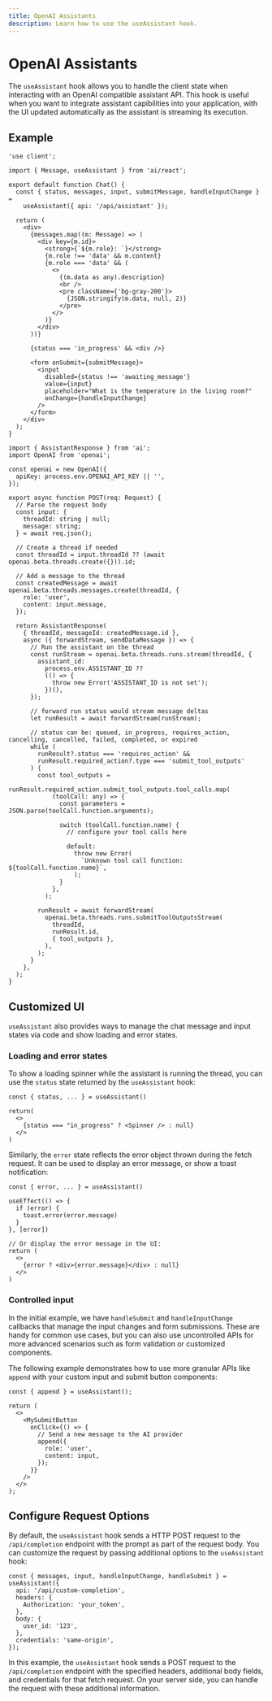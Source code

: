```yaml
---
title: OpenAI Assistants
description: Learn how to use the useAssistant hook.
---
```


# OpenAI Assistants

The `useAssistant` hook allows you to handle the client state when interacting with an OpenAI compatible assistant API. This hook is useful when you want to integrate assistant capibilities into your application, with the UI updated automatically as the assistant is streaming its execution.

## Example

```tsx filename='app/pages.tsx'
'use client';

import { Message, useAssistant } from 'ai/react';

export default function Chat() {
  const { status, messages, input, submitMessage, handleInputChange } =
    useAssistant({ api: '/api/assistant' });

  return (
    <div>
      {messages.map((m: Message) => (
        <div key={m.id}>
          <strong>{`${m.role}: `}</strong>
          {m.role !== 'data' && m.content}
          {m.role === 'data' && (
            <>
              {(m.data as any).description}
              <br />
              <pre className={'bg-gray-200'}>
                {JSON.stringify(m.data, null, 2)}
              </pre>
            </>
          )}
        </div>
      ))}

      {status === 'in_progress' && <div />}

      <form onSubmit={submitMessage}>
        <input
          disabled={status !== 'awaiting_message'}
          value={input}
          placeholder="What is the temperature in the living room?"
          onChange={handleInputChange}
        />
      </form>
    </div>
  );
}
```

```tsx filename='app/api/assistant/route.ts'
import { AssistantResponse } from 'ai';
import OpenAI from 'openai';

const openai = new OpenAI({
  apiKey: process.env.OPENAI_API_KEY || '',
});

export async function POST(req: Request) {
  // Parse the request body
  const input: {
    threadId: string | null;
    message: string;
  } = await req.json();

  // Create a thread if needed
  const threadId = input.threadId ?? (await openai.beta.threads.create({})).id;

  // Add a message to the thread
  const createdMessage = await openai.beta.threads.messages.create(threadId, {
    role: 'user',
    content: input.message,
  });

  return AssistantResponse(
    { threadId, messageId: createdMessage.id },
    async ({ forwardStream, sendDataMessage }) => {
      // Run the assistant on the thread
      const runStream = openai.beta.threads.runs.stream(threadId, {
        assistant_id:
          process.env.ASSISTANT_ID ??
          (() => {
            throw new Error('ASSISTANT_ID is not set');
          })(),
      });

      // forward run status would stream message deltas
      let runResult = await forwardStream(runStream);

      // status can be: queued, in_progress, requires_action, cancelling, cancelled, failed, completed, or expired
      while (
        runResult?.status === 'requires_action' &&
        runResult.required_action?.type === 'submit_tool_outputs'
      ) {
        const tool_outputs =
          runResult.required_action.submit_tool_outputs.tool_calls.map(
            (toolCall: any) => {
              const parameters = JSON.parse(toolCall.function.arguments);

              switch (toolCall.function.name) {
                // configure your tool calls here

                default:
                  throw new Error(
                    `Unknown tool call function: ${toolCall.function.name}`,
                  );
              }
            },
          );

        runResult = await forwardStream(
          openai.beta.threads.runs.submitToolOutputsStream(
            threadId,
            runResult.id,
            { tool_outputs },
          ),
        );
      }
    },
  );
}
```

## Customized UI

`useAssistant` also provides ways to manage the chat message and input states via code and show loading and error states.

### Loading and error states

To show a loading spinner while the assistant is running the thread, you can use the `status` state returned by the `useAssistant` hook:

```tsx
const { status, ... } = useAssistant()

return(
  <>
    {status === "in_progress" ? <Spinner /> : null}
  </>
)
```

Similarly, the `error` state reflects the error object thrown during the fetch request. It can be used to display an error message, or show a toast notification:

```tsx
const { error, ... } = useAssistant()

useEffect(() => {
  if (error) {
    toast.error(error.message)
  }
}, [error])

// Or display the error message in the UI:
return (
  <>
    {error ? <div>{error.message}</div> : null}
  </>
)
```

### Controlled input

In the initial example, we have `handleSubmit` and `handleInputChange` callbacks that manage the input changes and form submissions. These are handy for common use cases, but you can also use uncontrolled APIs for more advanced scenarios such as form validation or customized components.

The following example demonstrates how to use more granular APIs like `append` with your custom input and submit button components:

```tsx
const { append } = useAssistant();

return (
  <>
    <MySubmitButton
      onClick={() => {
        // Send a new message to the AI provider
        append({
          role: 'user',
          content: input,
        });
      }}
    />
  </>
);
```

## Configure Request Options

By default, the `useAssistant` hook sends a HTTP POST request to the `/api/completion` endpoint with the prompt as part of the request body. You can customize the request by passing additional options to the `useAssistant` hook:

```tsx
const { messages, input, handleInputChange, handleSubmit } = useAssistant({
  api: '/api/custom-completion',
  headers: {
    Authorization: 'your_token',
  },
  body: {
    user_id: '123',
  },
  credentials: 'same-origin',
});
```

In this example, the `useAssistant` hook sends a POST request to the `/api/completion` endpoint with the specified headers, additional body fields, and credentials for that fetch request. On your server side, you can handle the request with these additional information.
